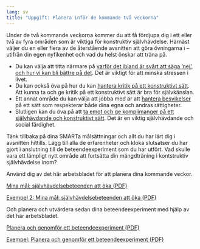 ```yaml
---
lang: sv
title: "Uppgift: Planera inför de kommande två veckorna"
---
```


Under de två kommande veckorna kommer du att få fördjupa dig i ett eller
två av fyra områden som är viktiga för konstruktiv självhävdelse. Härnäst väljer du en eller
flera av de återstående avsnitten att göra övningarna i -- utifrån din egen nyfikenhet och vad du
helst önskar att träna på.

-   Du kan välja att titta närmare på [varför det ibland är svårt att säga
    ’nej’, och hur vi kan bli bättre på det](6-0.qmd). Det är viktigt för att
    minska stressen i livet.
-   Du kan också öva på hur du kan [hantera kritik på ett
    konstruktivt sätt](7-0.qmd). Att kunna ta och ge kritik på ett konstruktivt
    sätt är bra för självkänslan.
-   Ett annat område du kan välja att jobba med är att [hantera besvikelser](8-0.qmd) på ett
    sätt som respekterar både dina egna och andras rättigheter.
-   Slutligen kan du öva på att [ta emot och ge komplimanger på ett självhävdande och konstruktivt sätt](9-0.qmd). Det är en viktig självhävdande och social färdighet.

Tänk tillbaka på dina SMARTa målsättningar och allt du har lärt dig
i avsnitten hittills. Lägg till alla de erfarenheter och
kloka slutsatser du har gjort i anslutning till de beteendeexperiment som du har utfört. Vad skulle vara ett lämpligt nytt område att
fortsätta din mängdträning i kontstruktiv självhävdelse inom?

Använd dig av det här arbetsbladet för att planera dina kommande veckor.

::: {.content-visible when-format="html"}
[Mina mål: självhävdelsebeteenden att öka (PDF)](forms/100respekt-SMARTa-mal.pdf)

[Exempel 2: Mina mål: självhävdelsebeteenden att öka (PDF)](forms/100respekt-exempel-2-SMARTa-mal.pdf)
:::

Och planera och utvärdera sedan dina beteendeexperiment med hjälp av det här arbetsbladet.

::: {.content-visible when-format="html"}
[Planera och genomför ett beteendeexperiment (PDF)](forms/100respekt-beteendeexperiment.pdf)

[Exempel: Planera och genomför ett beteendeexperiment (PDF)](forms/100respekt-exempel-beteendeexperiment.pdf) 
:::
